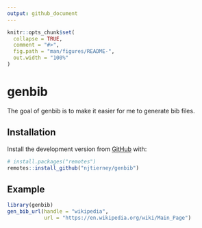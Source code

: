 ```yaml
---
output: github_document
---
```


<!-- README.md is generated from README.Rmd. Please edit that file -->

```r
knitr::opts_chunk$set(
  collapse = TRUE,
  comment = "#>",
  fig.path = "man/figures/README-",
  out.width = "100%"
)
```
# genbib

<!-- badges: start -->
<!-- badges: end -->

The goal of genbib is to make it easier for me to generate bib files.

## Installation

Install the development version from [GitHub](https://github.com/) with:

``` r
# install.packages("remotes")
remotes::install_github("njtierney/genbib")
```
## Example

```r
library(genbib)
gen_bib_url(handle = "wikipedia",
            url = "https://en.wikipedia.org/wiki/Main_Page")
```

